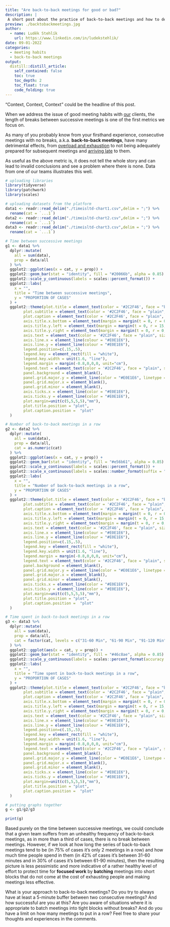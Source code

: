 ```yaml
---
title: "Are back-to-back meetings for good or bad?"
description: |
 A short post about the practice of back-to-back meetings and how to determine when it's for bad and when it's rather for good.        
preview: ./backtobackmeetings.jpg
author:
  - name: Luděk Stehlík
    url: https://www.linkedin.com/in/ludekstehlik/
date: 09-01-2022
categories:
  - meeting habits
  - back-to-back meetings
output:
  distill::distill_article:
    self_contained: false
    toc: true
    toc_depth: 2
    toc_float: true
    code_folding: true
---
```


"Context, Context, Context" could be the headline of this post.

When we address the issue of good meeting habits with [our](https://www.timeisltd.com/) clients, the length of breaks between successive meetings is one of the first metrics we focus on. 

As many of you probably know from your firsthand experience, consecutive meetings with no breaks, a.k.a. **back-to-back meetings**, have many detrimental effects, from [overload and exhaustion](https://www.microsoft.com/en-us/worklab/work-trend-index/brain-research) to not being adequately prepared for subsequent meetings and [arriving late](https://bpspsychub.onlinelibrary.wiley.com/doi/abs/10.1111/joop.12183) to them.

As useful as the above metric is, it does not tell the whole story and can lead to invalid conclusions and see a problem where there is none. Data from one of our teams illustrates this well. 

```r

# uploading libraries
library(tidyverse)
library(patchwork)
library(scales)

# uploading datasets from the platform
data1 <- readr::read_delim("./timeisltd-chart1.csv",delim = ";") %>%
  rename(cat = `...1`)
data2 <- readr::read_delim("./timeisltd-chart2.csv",delim = ";") %>%
  rename(cat = `...1`)
data3 <- readr::read_delim("./timeisltd-chart3.csv",delim = ";") %>%
  rename(cat = `...1`)

# Time between successive meetings
g1 <- data1 %>%
  dplyr::mutate(
    all = sum(data),
    prop = data/all
  ) %>%
  ggplot2::ggplot(aes(x = cat, y = prop)) +
  ggplot2::geom_bar(stat = "identity", fill = "#20066b", alpha = 0.85) +
  ggplot2::scale_y_continuous(labels = scales::percent_format()) +
  ggplot2::labs(
    x = "",
    title = "Time between successive meetings",
    y = "PROPORTION OF CASES"
  ) +
  ggplot2::theme(plot.title = element_text(color = '#2C2F46', face = "bold", size = 20, margin=margin(0,0,20,0)),
        plot.subtitle = element_text(color = '#2C2F46', face = "plain", size = 16, margin=margin(0,0,20,0)),
        plot.caption = element_text(color = '#2C2F46', face = "plain", size = 11, hjust = 0),
        axis.title.x.bottom = element_text(margin = margin(t = 0, r = 0, b = 0, l = 0), color = '#2C2F46', face = "plain", size = 13, lineheight = 16, hjust = 0),
        axis.title.y.left = element_text(margin = margin(t = 0, r = 15, b = 0, l = 0), color = '#2C2F46', face = "plain", size = 12, lineheight = 16, hjust = 1),
        axis.title.y.right = element_text(margin = margin(t = 0, r = 0, b = 0, l = 15), color = '#2C2F46', face = "plain", size = 13, lineheight = 16, hjust = 0),
        axis.text = element_text(color = '#2C2F46', face = "plain", size = 12, lineheight = 16),
        axis.line.x = element_line(colour = "#E0E1E6"),
        axis.line.y = element_line(colour = "#E0E1E6"),
        legend.position=c(.15,.5),
        legend.key = element_rect(fill = "white"),
        legend.key.width = unit(1.6, "line"),
        legend.margin = margin(-0.8,0,0,0, unit="cm"),
        legend.text = element_text(color = '#2C2F46', face = "plain", size = 10, lineheight = 16),
        panel.background = element_blank(),
        panel.grid.major.y = element_line(color = "#E0E1E6", linetype = "dashed"),
        panel.grid.major.x = element_blank(),
        panel.grid.minor = element_blank(),
        axis.ticks.x = element_line(color = "#E0E1E6"),
        axis.ticks.y = element_line(color = "#E0E1E6"),
        plot.margin=unit(c(5,5,5,5),"mm"), 
        plot.title.position = "plot",
        plot.caption.position =  "plot"
  )

# Number of back-to-back meetings in a row
g2 <- data2 %>%
  dplyr::mutate(
    all = sum(data),
    prop = data/all,
    cat = as.numeric(cat)
  ) %>%
  ggplot2::ggplot(aes(x = cat, y = prop)) +
  ggplot2::geom_bar(stat = "identity", fill = "#e56b61", alpha = 0.85) +
  ggplot2::scale_y_continuous(labels = scales::percent_format()) +
  ggplot2::scale_x_continuous(labels = scales::number_format(suffix = " mtgs", accuracy = 1)) +
  ggplot2::labs(
    x = "",
    title = "Number of back-to-back meetings in a row",
    y = "PROPORTION OF CASES"
  ) +
  ggplot2::theme(plot.title = element_text(color = '#2C2F46', face = "bold", size = 20, margin=margin(0,0,20,0)),
        plot.subtitle = element_text(color = '#2C2F46', face = "plain", size = 16, margin=margin(0,0,20,0)),
        plot.caption = element_text(color = '#2C2F46', face = "plain", size = 11, hjust = 0),
        axis.title.x.bottom = element_text(margin = margin(t = 0, r = 0, b = 0, l = 0), color = '#2C2F46', face = "plain", size = 13, lineheight = 16, hjust = 0),
        axis.title.y.left = element_text(margin = margin(t = 0, r = 15, b = 0, l = 0), color = '#2C2F46', face = "plain", size = 12, lineheight = 16, hjust = 1),
        axis.title.y.right = element_text(margin = margin(t = 0, r = 0, b = 0, l = 15), color = '#2C2F46', face = "plain", size = 13, lineheight = 16, hjust = 0),
        axis.text = element_text(color = '#2C2F46', face = "plain", size = 12, lineheight = 16),
        axis.line.x = element_line(colour = "#E0E1E6"),
        axis.line.y = element_line(colour = "#E0E1E6"),
        legend.position=c(.15,.5),
        legend.key = element_rect(fill = "white"),
        legend.key.width = unit(1.6, "line"),
        legend.margin = margin(-0.8,0,0,0, unit="cm"),
        legend.text = element_text(color = '#2C2F46', face = "plain", size = 10, lineheight = 16),
        panel.background = element_blank(),
        panel.grid.major.y = element_line(color = "#E0E1E6", linetype = "dashed"),
        panel.grid.major.x = element_blank(),
        panel.grid.minor = element_blank(),
        axis.ticks.x = element_line(color = "#E0E1E6"),
        axis.ticks.y = element_line(color = "#E0E1E6"),
        plot.margin=unit(c(5,5,5,5),"mm"), 
        plot.title.position = "plot",
        plot.caption.position =  "plot"
  )

# Time spent in back-to-back meetings in a row
g3 <- data3 %>%
  dplyr::mutate(
    all = sum(data),
    prop = data/all,
    cat = factor(cat, levels = c("31-60 Min", "61-90 Min", "91-120 Min", "121-150 Min", "151-180 Min", "181+ Min"), ordered = TRUE)
  ) %>%
  ggplot2::ggplot(aes(x = cat, y = prop)) +
  ggplot2::geom_bar(stat = "identity", fill = "#46c8ae", alpha = 0.85) +
  ggplot2::scale_y_continuous(labels = scales::percent_format(accuracy = 1)) +
  ggplot2::labs(
    x = "",
    title = "Time spent in back-to-back meetings in a row",
    y = "PROPORTION OF CASES"
  ) +
  ggplot2::theme(plot.title = element_text(color = '#2C2F46', face = "bold", size = 20, margin=margin(0,0,20,0)),
        plot.subtitle = element_text(color = '#2C2F46', face = "plain", size = 16, margin=margin(0,0,20,0)),
        plot.caption = element_text(color = '#2C2F46', face = "plain", size = 11, hjust = 0),
        axis.title.x.bottom = element_text(margin = margin(t = 0, r = 0, b = 0, l = 0), color = '#2C2F46', face = "plain", size = 13, lineheight = 16, hjust = 0),
        axis.title.y.left = element_text(margin = margin(t = 0, r = 15, b = 0, l = 0), color = '#2C2F46', face = "plain", size = 12, lineheight = 16, hjust = 1),
        axis.title.y.right = element_text(margin = margin(t = 0, r = 0, b = 0, l = 15), color = '#2C2F46', face = "plain", size = 13, lineheight = 16, hjust = 0),
        axis.text = element_text(color = '#2C2F46', face = "plain", size = 12, lineheight = 16),
        axis.line.x = element_line(colour = "#E0E1E6"),
        axis.line.y = element_line(colour = "#E0E1E6"),
        legend.position=c(.15,.5),
        legend.key = element_rect(fill = "white"),
        legend.key.width = unit(1.6, "line"),
        legend.margin = margin(-0.8,0,0,0, unit="cm"),
        legend.text = element_text(color = '#2C2F46', face = "plain", size = 10, lineheight = 16),
        panel.background = element_blank(),
        panel.grid.major.y = element_line(color = "#E0E1E6", linetype = "dashed"),
        panel.grid.major.x = element_blank(),
        panel.grid.minor = element_blank(),
        axis.ticks.x = element_line(color = "#E0E1E6"),
        axis.ticks.y = element_line(color = "#E0E1E6"),
        plot.margin=unit(c(5,5,5,5),"mm"), 
        plot.title.position = "plot",
        plot.caption.position =  "plot"
  )

# putting graphs together
g <- g1/g2/g3

print(g)

```

Based purely on the time between successive meetings, we could conclude that a given team suffers from an unhealthy frequency of back-to-back meetings, as in more than a third of cases, there is no break between meetings. However, if we look at how long the series of back-to-back meetings tend to be (in 75% of cases it's only 2 meetings in a row) and how much time people spend in them (in 42% of cases it’s between 31-60 minutes and in 30% of cases it’s between 61-90 minutes), then the resulting picture is less pessimistic and more indicative of a rather healthy level of effort to protect time for **focused work** by **batching** meetings into short blocks that do not come at the cost of exhausting people and making meetings less effective.

What is your approach to back-to-back meetings? Do you try to always have at least a 5-minute buffer between two consecutive meetings? And how successful are you at this? Are you aware of situations where it is appropriate to batch meetings into tight blocks without breaks? And do you have a limit on how many meetings to put in a row? Feel free to share your thoughts and experiences in the comments.

